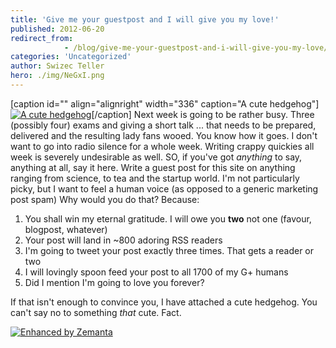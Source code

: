 ```yaml
---
title: 'Give me your guestpost and I will give you my love!'
published: 2012-06-20
redirect_from: 
            - /blog/give-me-your-guestpost-and-i-will-give-you-my-love/swizec/4691
categories: 'Uncategorized'
author: Swizec Teller
hero: ./img/NeGxI.png
---
```

\[caption id="" align="alignright" width="336" caption="A cute hedgehog"][![A cute hedgehog](./img/NeGxI.png "A cute hedgehog")](http://thecuteoftheday.tumblr.com/post/23988752978/via-my-friend-decided-to-give-her-hedgehog-a)\[/caption] Next week is going to be rather busy. Three (possibly four) exams and giving a short talk ... that needs to be prepared, delivered and the resulting lady fans wooed. You know how it goes. I don't want to go into radio silence for a whole week. Writing crappy quickies all week is severely undesirable as well. SO, if you've got _anything_ to say, anything at all, say it here. Write a guest post for this site on anything ranging from science, to tea and the startup world. I'm not particularly picky, but I want to feel a human voice (as opposed to a generic marketing post spam) Why would you do that? Because:

1. You shall win my eternal gratitude. I will owe you **two** not one (favour, blogpost, whatever)
2. Your post will land in ~800 adoring RSS readers
3. I'm going to tweet your post exactly three times. That gets a reader or two
4. I will lovingly spoon feed your post to all 1700 of my G+ humans
5. Did I mention I'm going to love you forever?

If that isn't enough to convince you, I have attached a cute hedgehog. You can't say no to something _that_ cute. Fact.

[![Enhanced by Zemanta](http://img.zemanta.com/zemified_e.png?x-id=52e52a66-a751-4359-8e0c-782dedbbe282)](http://www.zemanta.com/?px "Enhanced by Zemanta")